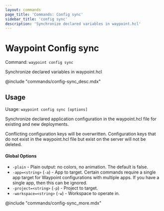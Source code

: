 ```yaml
---
layout: commands
page_title: 'Commands: Config sync'
sidebar_title: 'config sync'
description: 'Synchronize declared variables in waypoint.hcl'
---
```


# Waypoint Config sync

Command: `waypoint config sync`

Synchronize declared variables in waypoint.hcl

@include "commands/config-sync_desc.mdx"

## Usage

Usage: `waypoint config sync [options]`

Synchronize declared application configuration in the waypoint.hcl file
for existing and new deployments.

Conflicting configuration keys will be overwritten. Configuration keys
that do not exist in the waypoint.hcl file but exist on the server will not
be deleted.

#### Global Options

- `-plain` - Plain output: no colors, no animation. The default is false.
- `-app=<string>` (`-a`) - App to target. Certain commands require a single app target for Waypoint configurations with multiple apps. If you have a single app, then this can be ignored.
- `-project=<string>` (`-p`) - Project to target.
- `-workspace=<string>` (`-w`) - Workspace to operate in.

@include "commands/config-sync_more.mdx"

